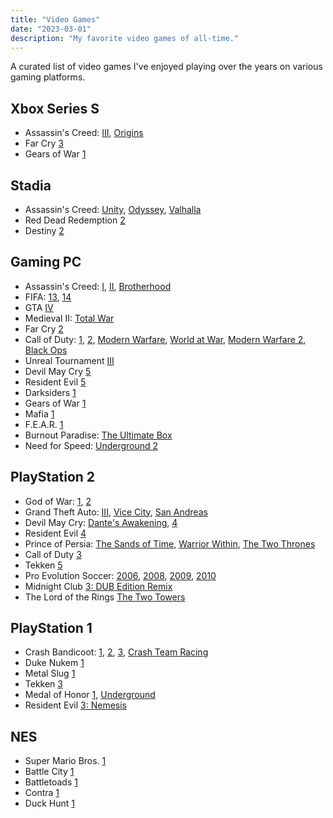 ```yaml
---
title: "Video Games"
date: "2023-03-01"
description: "My favorite video games of all-time."
---
```


A curated list of video games I've enjoyed playing over the years on various gaming platforms.

## Xbox Series S

- Assassin's Creed: [III](https://en.wikipedia.org/wiki/Assassin%27s_Creed_III), [Origins](https://en.wikipedia.org/wiki/Assassin%27s_Creed_Origins)
- Far Cry [3](https://en.wikipedia.org/wiki/Far_Cry_3)
- Gears of War [1](<https://en.wikipedia.org/wiki/Gears_of_War_(video_game)>)

## Stadia

- Assassin's Creed: [Unity](https://en.wikipedia.org/wiki/Assassin%27s_Creed_Unity), [Odyssey](https://en.wikipedia.org/wiki/Assassin%27s_Creed_Odyssey), [Valhalla](https://en.wikipedia.org/wiki/Assassin%27s_Creed_Valhalla)
- Red Dead Redemption [2](https://en.wikipedia.org/wiki/Red_Dead_Redemption_2)
- Destiny [2](https://en.wikipedia.org/wiki/Destiny_2)

## Gaming PC

- Assassin's Creed: [I](<https://en.wikipedia.org/wiki/Assassin%27s_Creed_(video_game)>), [II](https://en.wikipedia.org/wiki/Assassin%27s_Creed_II), [Brotherhood](https://en.wikipedia.org/wiki/Assassin%27s_Creed:_Brotherhood)
- FIFA: [13](https://en.wikipedia.org/wiki/FIFA_13), [14](https://en.wikipedia.org/wiki/FIFA_14)
- GTA [IV](https://en.wikipedia.org/wiki/Grand_Theft_Auto_IV)
- Medieval II: [Total War](https://en.wikipedia.org/wiki/Medieval_II:_Total_War)
- Far Cry [2](https://en.wikipedia.org/wiki/Far_Cry_2)
- Call of Duty: [1](<https://en.wikipedia.org/wiki/Call_of_Duty_(video_game)>), [2](https://en.wikipedia.org/wiki/Call_of_Duty_2), [Modern Warfare](https://en.wikipedia.org/wiki/Call_of_Duty_4:_Modern_Warfare), [World at War](https://en.wikipedia.org/wiki/Call_of_Duty:_World_at_War), [Modern Warfare 2](https://en.wikipedia.org/wiki/Call_of_Duty:_Modern_Warfare_2), [Black Ops](https://en.wikipedia.org/wiki/Call_of_Duty:_Black_Ops)
- Unreal Tournament [III](https://en.wikipedia.org/wiki/Unreal_Tournament_3)
- Devil May Cry [5](https://en.wikipedia.org/wiki/Devil_May_Cry_5)
- Resident Evil [5](https://en.wikipedia.org/wiki/Resident_Evil_5)
- Darksiders [1](<https://en.wikipedia.org/wiki/Darksiders_(video_game)>)
- Gears of War [1](<https://en.wikipedia.org/wiki/Gears_of_War_(video_game)>)
- Mafia [1](<https://en.wikipedia.org/wiki/Mafia_(video_game)>)
- F.E.A.R. [1](<https://en.wikipedia.org/wiki/F.E.A.R._(video_game)>)
- Burnout Paradise: [The Ultimate Box](https://en.wikipedia.org/wiki/Burnout_Paradise)
- Need for Speed: [Underground 2](https://en.wikipedia.org/wiki/Need_for_Speed:_Underground_2)

## PlayStation 2

- God of War: [1](<https://en.wikipedia.org/wiki/God_of_War_(2005_video_game)>), [2](https://en.wikipedia.org/wiki/God_of_War_II)
- Grand Theft Auto: [III](https://en.wikipedia.org/wiki/Grand_Theft_Auto_III), [Vice City](https://en.wikipedia.org/wiki/Grand_Theft_Auto:_Vice_City), [San Andreas](https://en.wikipedia.org/wiki/Grand_Theft_Auto:_San_Andreas)
- Devil May Cry: [Dante's Awakening](https://en.wikipedia.org/wiki/Devil_May_Cry_3:_Dante%27s_Awakening), [4](https://en.wikipedia.org/wiki/Devil_May_Cry_4)
- Resident Evil [4](https://en.wikipedia.org/wiki/Resident_Evil_4)
- Prince of Persia: [The Sands of Time](https://en.wikipedia.org/wiki/Prince_of_Persia:_The_Sands_of_Time), [Warrior Within](https://en.wikipedia.org/wiki/Prince_of_Persia:_Warrior_Within), [The Two Thrones](https://en.wikipedia.org/wiki/Prince_of_Persia:_The_Two_Thrones)
- Call of Duty [3](https://en.wikipedia.org/wiki/Call_of_Duty_3)
- Tekken [5](https://en.wikipedia.org/wiki/Tekken_5)
- Pro Evolution Soccer: [2006](https://en.wikipedia.org/wiki/Pro_Evolution_Soccer_6), [2008](https://en.wikipedia.org/wiki/Pro_Evolution_Soccer_2008), [2009](https://en.wikipedia.org/wiki/Pro_Evolution_Soccer_2009), [2010](https://en.wikipedia.org/wiki/Pro_Evolution_Soccer_2010)
- Midnight Club [3: DUB Edition Remix](https://en.wikipedia.org/wiki/Midnight_Club_3:_Dub_Edition#Midnight_Club_3:_Dub_Edition_Remix)
- The Lord of the Rings [The Two Towers](<https://en.wikipedia.org/wiki/The_Lord_of_the_Rings:_The_Two_Towers_(video_game)>)

## PlayStation 1

- Crash Bandicoot: [1](<https://en.wikipedia.org/wiki/Crash_Bandicoot_(video_game)>), [2](https://en.wikipedia.org/wiki/Crash_Bandicoot_2:_Cortex_Strikes_Back), [3](https://en.wikipedia.org/wiki/Crash_Bandicoot:_Warped), [Crash Team Racing](https://en.wikipedia.org/wiki/Crash_Team_Racing)
- Duke Nukem [1](https://en.wikipedia.org/wiki/Duke_Nukem)
- Metal Slug [1](<https://en.wikipedia.org/wiki/Metal_Slug_(1996_video_game)>)
- Tekken [3](https://en.wikipedia.org/wiki/Tekken_3)
- Medal of Honor [1](<https://en.wikipedia.org/wiki/Medal_of_Honor_(1999_video_game)>),
  [Underground](https://en.wikipedia.org/wiki/Medal_of_Honor:_Underground)
- Resident Evil [3: Nemesis](https://en.wikipedia.org/wiki/Resident_Evil_3:_Nemesis)

## NES

- Super Mario Bros. [1](https://en.wikipedia.org/wiki/Super_Mario_Bros.)
- Battle City [1](https://en.wikipedia.org/wiki/Battle_City)
- Battletoads [1](<https://en.wikipedia.org/wiki/Battletoads_(video_game)>)
- Contra [1](<https://en.wikipedia.org/wiki/Contra_(video_game)>)
- Duck Hunt [1](https://en.wikipedia.org/wiki/Duck_Hunt)

